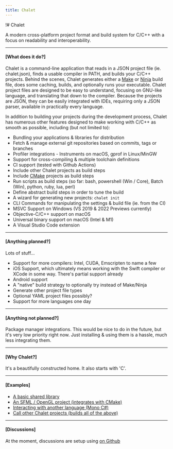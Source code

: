 ```yaml
---
title: Chalet
---
```


!# Chalet

A modern cross-platform project format and build system for C/C++ with a focus on readability and interoperability.

---
#### [What does it do?]

Chalet is a command-line application that reads in a JSON project file (ie. chalet.json), finds a usable compiler in PATH, and builds your C/C++ projects. Behind the scenes, Chalet generates either a [Make](https://en.wikipedia.org/wiki/Make_(software)) or [Ninja](https://ninja-build.org/) build file, does some caching, builds, and optionally runs your executable. Chalet project files are designed to be easy to understand, focusing on GNU-like language, and translating that down to the compiler. Because the projects are JSON, they can be easily integrated with IDEs, requiring only a JSON parser, available in practically every language.

In addition to building your projects during the development process, Chalet has numerous other features designed to make working with C/C++ as smooth as possible, including (but not limited to):

* Bundling your applications & libraries for distribution
* Fetch & manage external git repositories based on commits, tags or branches
* Profiler integrations - Instruments on macOS, gprof in Linux/MinGW
* Support for cross-compiling & multiple toolchain definitions
* CI support (tested with Github Actions)
* Include other Chalet projects as build steps
* Include [CMake](https://cmake.org/) projects as build steps
* Run scripts as build steps (so far: bash, powershell (Win / Core), Batch (Win), python, ruby, lua, perl)
* Define abstract build steps in order to tune the build
* A wizard for generating new projects: `chalet init`
* CLI Commands for manipulating the settings & build file (ie. from the CI)
* MSVC Support on Windows (VS 2019 & 2022 Previews currently)
* Objective-C/C++ support on macOS
* Universal binary support on macOS (Intel & M1)
* A Visual Studio Code extension

---
#### [Anything planned?]

Lots of stuff...

* Support for more compilers: Intel, CUDA, Emscripten to name a few
* iOS Support, which ultimately means working with the Swift compiler or XCode in some way. There's partial support already
* Android support
* A "native" build strategy to optionally try instead of Make/Ninja
* Generate other project file types
* Optional YAML project files possibly?
* Support for more languages one day

---
#### [Anything not planned?]

Package manager integrations. This would be nice to do in the future, but it's very low priority right now. Just installing & using them is a hassle, much less integrating them.

---
#### [Why Chalet?]

It's a beautifully constructed home. It also starts with 'C'.

---
#### [Examples]

* [A basic shared library](https://github.com/chalet-org/chalet-example-sharedlib)
* [An SFML / OpenGL project (integrates with CMake)](https://github.com/chalet-org/chalet-example-sfml)
* [Interacting with another language (Mono C#)](https://github.com/chalet-org/chalet-example-mono)
* [Call other Chalet projects (builds all of the above)](https://github.com/chalet-org/chalet-examples)

---
#### [Discussions]

At the moment, discussions are setup using [on Github](https://github.com/chalet-org/chalet-dev/discussions)
